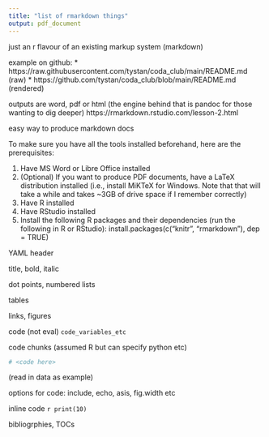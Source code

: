 ```yaml
---
title: "list of rmarkdown things"
output: pdf_document
---
```




just an r flavour of an existing markup system (markdown)

example on github:
* https://raw.githubusercontent.com/tystan/coda_club/main/README.md (raw)
* https://github.com/tystan/coda_club/blob/main/README.md (rendered)

outputs are word, pdf or html (the engine behind that is pandoc for those wanting to dig deeper)
https://rmarkdown.rstudio.com/lesson-2.html

############# easy way to produce markdown docs ###############

To make sure you have all the tools installed beforehand, here are the prerequisites:

1. Have MS Word or Libre Office installed
2. (Optional) If you want to produce PDF documents, have a LaTeX distribution installed (i.e., install MiKTeX for Windows. Note that that will take a while and takes ~3GB of drive space if I remember correctly)
3. Have R installed
4. Have RStudio installed
5. Install the following R packages and their dependencies (run the following in R or RStudio):
        install.packages(c("knitr", "rmarkdown"), dep = TRUE)



YAML header

title, bold, italic

dot points, numbered lists

tables

links, figures

code (not eval) `code_variables_etc`

code chunks (assumed R but can specify python etc)
```R
# <code here>
```
(read in data as example)

options for code: include, echo, asis, fig.width etc

inline code `r print(10)`

bibliogrphies, TOCs

<!-- commenting -->


